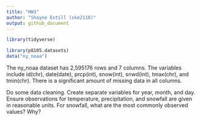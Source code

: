 ```yaml
---
title: "HW3"
author: "Shayne Estill (ske2118)"
output: github_document
---
```


```r
library(tidyverse)
```

```r
library(p8105.datasets)
data("ny_noaa")
```

The ny_noaa dataset has 2,595176 rows and 7 columns. The variables include id(chr), date(date), prcp(int), snow(int), snwd(int), tmax(chr), and tmin(chr). There is a significant amount of missing data in all columns. 

Do some data cleaning. Create separate variables for year, month, and day. Ensure observations for temperature, precipitation, and snowfall are given in reasonable units. For snowfall, what are the most commonly observed values? Why?






